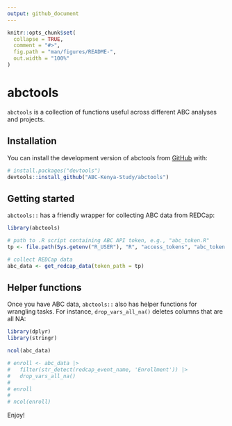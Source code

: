 ```yaml
---
output: github_document
---
```


<!-- README.md is generated from README.Rmd. Please edit that file -->

```r
knitr::opts_chunk$set(
  collapse = TRUE,
  comment = "#>",
  fig.path = "man/figures/README-",
  out.width = "100%"
)
```

# abctools

<!-- badges: start -->
<!-- badges: end -->

`abctools` is a collection of functions useful across different ABC analyses and
projects.

## Installation

You can install the development version of abctools from
[GitHub](https://github.com/) with:

``` r
# install.packages("devtools")
devtools::install_github("ABC-Kenya-Study/abctools")
```

## Getting started

`abctools::` has a friendly wrapper for collecting ABC data from REDCap:

```r
library(abctools)

# path to .R script containing ABC API token, e.g., "abc_token.R"
tp <- file.path(Sys.getenv("R_USER"), "R", "access_tokens", "abc_token.R")

# collect REDCap data
abc_data <- get_redcap_data(token_path = tp)
```


## Helper functions

Once you have ABC data, `abctools::` also has helper functions for wrangling
tasks. For instance, `drop_vars_all_na()` deletes columns that are all NA:

```r

library(dplyr)
library(stringr)

ncol(abc_data)

# enroll <- abc_data |>
#   filter(str_detect(redcap_event_name, 'Enrollment')) |>
#   drop_vars_all_na()
# 
# enroll
# 
# ncol(enroll)
```

Enjoy!
